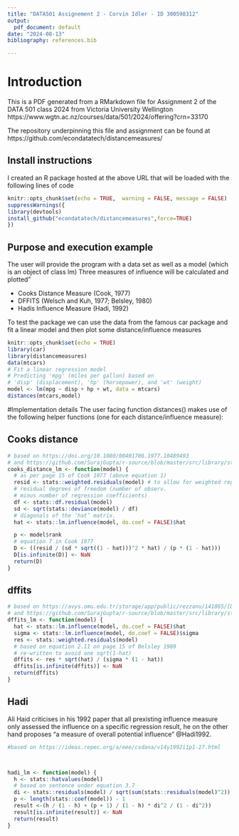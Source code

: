 ```yaml
---
title: "DATA501 Assignement 2 - Corvin Idler - ID 300598312"
output:
  pdf_document: default
date: "2024-08-13"
bibliography: references.bib 

---
```

# Introduction

This is a PDF generated from a RMarkdown file for Assignment 2 of the DATA 501 class 2024 from Victoria University Wellington
https://www.wgtn.ac.nz/courses/data/501/2024/offering?crn=33170

The repository underpinning this file and assignment can be found at https://github.com/econdatatech/distancemeasures/

## Install instructions
I created an R package hosted at the above URL that will be loaded with the following lines of code

```r
knitr::opts_chunk$set(echo = TRUE,  warning = FALSE, message = FALSE)
suppressWarnings({ 
library(devtools)
install_github("econdatatech/distancemeasures",force=TRUE)
}) 
```
## Purpose and execution example
The user will provide the program with a data set as well as a model (which is an object of class lm)
Three measures of influence will be calculated and plotted"

* Cooks Distance Measure (Cook, 1977) 
* DFFITS (Welsch and Kuh, 1977; Belsley, 1980) 
* Hadis Influence Measure (Hadi, 1992) 

To test the package we can use the data from the famous car package and fit a linear model and then plot some distance/influence measures

```r
knitr::opts_chunk$set(echo = TRUE)
library(car)
library(distancemeasures)
data(mtcars)
# Fit a linear regression model
# Predicting 'mpg' (miles per gallon) based on 
# 'disp' (displacement), 'hp' (horsepower), and 'wt' (weight)
model <- lm(mpg ~ disp + hp + wt, data = mtcars)
distances(mtcars,model)
```

#Implementation details
The user facing function distances() makes use of the following helper functions (one for each distance/influence measure):

## Cooks distance
```r
# based on https://doi.org/10.1080/00401706.1977.10489493
# and https://github.com/SurajGupta/r-source/blob/master/src/library/stats/R/lm.influence.R
cooks_distance_lm <- function(model) {
  # as per page 15 of Cook 1977 (above equation 1)
  resid <- stats::weighted.residuals(model) # to allow for weighted regression
  # residual degrees of freedom (number of observ.
  # minus number of regression coefficients)
  df <- stats::df.residual(model)
  sd <- sqrt(stats::deviance(model) / df)
  # diagonals of the ‘hat’ matrix.
  hat <- stats::lm.influence(model, do.coef = FALSE)$hat

  p <- model$rank
  # equation 7 in Cook 1977
  D <- ((resid / (sd * sqrt((1 - hat)))^2 * hat) / (p * (1 - hat)))
  D[is.infinite(D)] <- NaN
  return(D)
}
```


## dffits
```r

# based on https://avys.omu.edu.tr/storage/app/public/rezzanu/141865/[David_A._Belsley,_Edwin_Kuh,_Roy_E._Welsch]_Regre(BookFi.org).pdf
# and https://github.com/SurajGupta/r-source/blob/master/src/library/stats/R/lm.influence.R
dffits_lm <- function(model) {
  hat <- stats::lm.influence(model, do.coef = FALSE)$hat
  sigma <- stats::lm.influence(model, do.coef = FALSE)$sigma
  res <- stats::weighted.residuals(model)
  # based on equation 2.11 on page 15 of Belsley 1980
  # re-written to avoid one sqrt(1-hat)
  dffits <- res * sqrt(hat) / (sigma * (1 - hat))
  dffits[is.infinite(dffits)] <- NaN
  return(dffits)
}
```

## Hadi
Ali Haid criticises in his 1992 paper that all prexisting influence measure only assessed the influence on a specific regression result, he on the other hand proposes "a measure of overall potential influence" @Hadi1992.
```r
#based on https://ideas.repec.org/a/eee/csdana/v14y1992i1p1-27.html



hadi_lm <- function(model) {
  h <- stats::hatvalues(model)
  # based on sentence under equation 3.7
  di <- stats::residuals(model) / sqrt(sum(stats::residuals(model)^2))
  p <- length(stats::coef(model)) - 1
  result <-(h / (1 - h) + (p + 1) / (1 - h) * di^2 / (1 - di^2))
  result[is.infinite(result)] <- NaN
  return(result)
}
```



